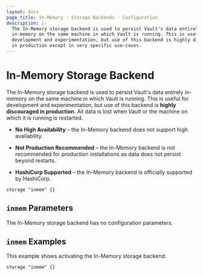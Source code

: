 ```yaml
---
layout: docs
page_title: In-Memory - Storage Backends - Configuration
description: |-
  The In-Memory storage backend is used to persist Vault's data entirely
  in-memory on the same machine in which Vault is running. This is useful for
  development and experimentation, but use of this backend is highly discouraged
  in production except in very specific use-cases.
---
```


# In-Memory Storage Backend

The In-Memory storage backend is used to persist Vault's data entirely in-memory
on the same machine in which Vault is running. This is useful for development
and experimentation, but use of this backend is **highly discouraged in
production**. All data is lost when Vault or the machine on which it is running
is restarted.

- **No High Availability** – the In-Memory backend does not support high
  availability.

- **Not Production Recommended** – the In-Memory backend is not recommended for
  production installations as data does not persist beyond restarts.

- **HashiCorp Supported** – the In-Memory backend is officially supported by
  HashiCorp.

```hcl
storage "inmem" {}
```

## `inmem` Parameters

The In-Memory storage backend has no configuration parameters.

## `inmem` Examples

This example shows activating the In-Memory storage backend.

```hcl
storage "inmem" {}
```
